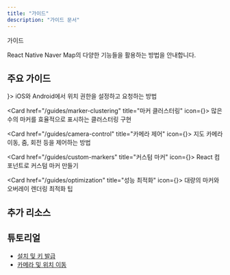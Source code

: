 ```yaml
---
title: "가이드"
description: "가이드 문서"
---
```



 가이드

React Native Naver Map의 다양한 기능들을 활용하는 방법을 안내합니다.

## 주요 가이드

<Cards>
  <Card href="/guides/permissions" title="위치 권한 설정" icon={<MapPin />}>
    iOS와 Android에서 위치 권한을 설정하고 요청하는 방법
  </Card>

  <Card href="/guides/marker-clustering" title="마커 클러스터링" icon={<Users />}>
    많은 수의 마커를 효율적으로 표시하는 클러스터링 구현
  </Card>

  <Card href="/guides/camera-control" title="카메라 제어" icon={<Camera />}>
    지도 카메라 이동, 줌, 회전 등을 제어하는 방법
  </Card>

  <Card href="/guides/custom-markers" title="커스텀 마커" icon={<Layers />}>
    React 컴포넌트로 커스텀 마커 만들기
  </Card>

  <Card href="/guides/optimization" title="성능 최적화" icon={<Zap />}>
    대량의 마커와 오버레이 렌더링 최적화 팁
  </Card>
</Cards>

## 추가 리소스



## 튜토리얼


- [설치 및 키 발급](https://medium.com/mj-studio/리액트-네이티브로-네이버-지도-구현하기-1-설치와-키-발급-받기-f826d8c0644d)
- [카메라 및 위치 이동](https://medium.com/mj-studio/리액트-네이티브로-네이버-지도-구현하기-2-카메라-위치-이동하기-ea39843b31d2)
